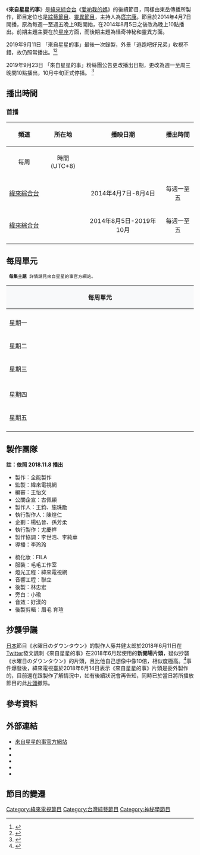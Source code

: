 {{otheruses|other=前身節目|愛喲我的媽}}
{{multiple issues|
{{advert|time=2019-07-27T11:03:00+00:00}}
{{copyedit|time=2019-07-27T11:03:00+00:00}}

{{external links|time=2019-07-27T11:03:49+00:00}}
}}
{{In-progress_tvshow|來自星星的事}}
{{Infobox television
| 名稱 = 來自星星的事
| 英文名稱 = ''Things About Stars''
| 圖片 = 
| 分類 = [[綜藝節目|綜藝節目]]
| 語言 = [[台灣國語|國語]]
| 字幕 = [[中文|中文]]
| 主持 = [[庹宗康|庹宗康]]
| 標語 = 
| 國家 = {{ROC-TW}}
| 片頭曲 = 
| 主唱 = 
| 每集長 = 60分鐘(含廣告)
| 製作人 = [[王鈞|王鈞]]、施珠勵
| 製作公司 = 全能製作股份有限公司
| 監製 = [[緯來電視網|緯來電視網]]
| 剪輯 = [[光源影音|光源影音]]
| 片頭動畫&動畫設計 =
| 音效 = [[好漾的|好漾的]]
| 導播 = [[李玲玲|李玲玲]]
| 頻道 = [[緯來綜合台|緯來綜合台]]
| 播出國家 ={{TWN}}
| 開始 = 2014年4月7日
| 結束 = 2019年10月14日
| 播出時間 = 每週一至週五22:00-23:00
| 集數 = 
| 晚於 = [[愛喲我的媽|愛喲我的媽]]
| 官方網站 = http://ontv.videoland.com.tw/channel/20140302/default.htm 
}}
{{Note24hUTC+8}}
《'''來自星星的事'''》是[[緯來綜合台|緯來綜合台]]《[[愛喲我的媽|愛喲我的媽]]》的後續節目，同樣由東岳傳播所製作，節目定位也是[[綜藝節目|綜藝節目]]、[[臺灣靈異節目|靈異節目]]，主持人為[[庹宗康|庹宗康]]。節目於2014年4月7日開播，原為每週一至週五晚上9點開始，在2014年8月5日之後改為晚上10點播出。前期主題主要在於[[星座|星座]]方面，而後期主題為怪奇神秘和靈異方面。

2019年9月11日 「來自星星的事」最後一次錄製，外景「逃跑吧好兄弟」收視不錯，故仍照常播出。<ref>{{Cite web |url =https://stars.udn.com/star/story/10091/4044772 |title =「來自星星的事」驚傳停播 庹宗康當天才知節目收攤 |author =【噓！星聞】 |access-date =2019-09-12 |archive-date =2021-04-13 |archive-url =https://web.archive.org/web/20210413081702/https://stars.udn.com/star/story/10091/4044772 }}</ref><ref>{{Cite web |url =https://www.ettoday.net/amp/amp_news.php?news_id=1534491&from=rss |title =獨／庹宗康《星星》無預警收攤　固定班底陳為民錄一半才知「要收了」！ |author =【Ettoday新聞雲】 |access-date =2019-09-12 |archive-date =2022-02-16 |archive-url =https://web.archive.org/web/20220216203344/https://www.ettoday.net/amp/amp_news.php?news_id=1534491&from=rss }}</ref>

2019年9月23日 「來自星星的事」粉絲團公告更改播出日期，更改為週一至周三晚間10點播出，10月中旬正式停播。 <ref>{{Cite web |url =https://www.facebook.com/thingsaboutstars/photos/a.226556120878567/1192208997646603/?type=3&theater  |title = 公告更改播出日期  |author=【來自星星的事粉絲團】}}</ref>

== 播出時間 ==
=== 首播 ===
{| class="wikitable" style="text-align:center"
|-
!rowspan=2 align="center" scope="col"|頻道
!rowspan=2 align="center" scope="col"|所在地
!rowspan=2 align="center" scope="col"|播映日期
!rowspan=1 colspan=2 align="center" scope="col"|播出時間
|- 
! colspan=1 align="center"width="80"|每周
! colspan=1 align="center"|時間 (UTC+8)
|-
|[[緯來綜合台|緯來綜合台]]||{{TWN}}||2014年4月7日-8月4日||每週一至五||21:00-22:00
|-
|[[緯來綜合台|緯來綜合台]]||{{TWN}}||2014年8月5日-2019年10月||每週一至五 ||22:00-23:00
|-
|}

== 每周單元 ==

  '''每集主題''' 詳情請見來自星星的事官方網站。

{|class="wikitable collapsible contentList"  style="text-align:vertical-align:middle;width:100%;"
! colspan="8" style="background:#f8f9fa;padding:0.2em 0.8em"|每周單元
|-
!style="width:1%"|
!style="width:10%"|單元 
!style="width:5%"|GUEST
!style="width:14%"|開場及主題曲 
!style="width:24%"|介紹
|-
!rowspan="3" bgcolor="C0C0C0" |星期一
|align="center"|３６０鬼全見
|align="center"bgcolor=#228B22|
|align="center"|<br><br>''' 360鬼全見<br>你見鬼了嗎'''<br><br>
<br>
|360行行業職員見鬼故事，邀請藝人、資深媒體人或是相關職員聊指定的專題。
*'''新單元上架<br> {{start_date|2019|7|8}} ~ {{start_date|2019|10|7}}'''
|-
|align="center"|天黑鬼遮眼
|style="white-space:nowrap" align="center"|'''鬼影玖肆狂'''解說： 小娜
|align="center"|<br><br>''' 天地魑魅魍魎<br>黑夜鬼怪橫行'''<br><br>
<br>
|此單元是「來自冥王星的鬼燈獎」改編。
*'''鬼影玖肆狂'''：與「靈異大問號」，邀請小娜老師解說。
*'''新單元上架<br> {{start_date|2019|7|15}} ~ {{start_date|2019|10|14}}'''
|-
|align="center"colspan=4|
{{hideH|Head=前單元| FrameStyle=  margin: 1em auto 1em auto; background:#30D5C8; 
|HeadStyle= background:transparent;}}
{| class="wikitable"
|-
!style="width:10%"|單元 
!style="width:14%"|GUEST
!style="width:14%"|'''開場'''及主題曲 
!style="width:18%"|介紹
|-
| style="white-space:nowrap" align="center"|來自冥王星的鬼燈獎
|style="white-space:nowrap" align="center"|'''靈界翻譯官'''： 小娜<br>'''鬼燈大使'''： [[馬世莉|馬世莉]]
|style="white-space:nowrap"  align="center"|'''鬼影來去無影蹤<br>燈火明滅起陰風'''
|此單元是續[[愛喲我的媽|愛喲我的媽]]的單元主題，節目會邀請四位藝人上來講自己或是別人的鬼故事，而後面有八位的評審按燈看哪一位藝人說的比較恐怖，最後最高的藝人可獲得鬼燈獎的獎勵。

*'''靈異大問號'''：回答網友的疑問或是靈異照片的小單元。<br>開場會先看網友提供的一段靈異影片或照片，然後由靈異翻譯官小娜老師解說或解惑網友的疑問。
*'''新單元上架<br>{{start_date|2014|4|28}} ~ {{start_date|2019|7|1}}'''
|-
|}
{{hideF}}
|-
! rowspan="3" bgcolor="C0C0C0" | 星期二
|  style="white-space:nowrap" align="center" style="width: 250px;"|歡迎光臨恐怖小鎮

| style="white-space:nowrap" align="center"|'''未來女警'''：[[張艾亞|張艾亞]]<br>'''未來女警NO.387'''：珍珍<br>'''未來男警'''：Eason

|style="white-space:nowrap" align="center" |<br><br>'''歡迎光臨恐怖小鎮'''<br><br>
----
是的，沒有錯，我就是穿梭陰陽界<br>
行走過去、現在與(和)未來的女警
<br>
|<br>邀請資深媒體人或專家聊指定的專題。
*'''恐怖冷知識時間'''：資深媒體人或專家分享出的故事一一的解說及刑案破案過程。
*'''新單元上架<br>{{start_date|2016|12|13}} ~  {{start_date|2019|10|8}}'''
|-
|align="center"|惡靈１９
|align="center"|'''靈異探險員(網路生力軍)'''：王狗
|align="center"|<br><br>'''惡靈１９<br>撞邪不用等太久 '''<br><br>
<br>
|此單元是「星際怪談」改編。<br>
增加Youtube網紅影片和邀請藝人、資深媒體人或是專家聊指定的專題。
*'''新單元上架<br> {{start_date|2019|4|16}} ~ {{start_date|2019|9|17}}'''
|-
|align="center"colspan=4|
{{hideH|Head=前單元| FrameStyle=  margin: 1em auto 1em auto; background:#30D5C8; 
|HeadStyle= background:transparent;}}
{| class="wikitable"
|-
!style="width:10%"|單元 
!style="width:14%"|GUEST
!style="width:14%"|開場及主題曲 
!style="width:18%"|介紹
|-
|align="center"|詭話醫生說
|align="center"|'''通靈小護士'''：張艾亞<br>'''通靈女醫師'''：Dr.珍、娜娜
|align="center"|<br><br>'''醫院怪事多，詭話醫生說。'''<br><br>
----
在愛與勇氣，以及希望的名義下。 <br>
通靈(小護士、醫生) <br>給你有病治病沒病強身的祝福喔！
<br>
|邀請資深媒體人、及各類的醫護人員聊指定的專題。
*'''新單元上架<br> {{start_date|2017|4|18}} ~ {{start_date|2019|4|2}}'''
|-
|  style="white-space:nowrap" align="center" |人魔筆記本
|  style="white-space:nowrap" align="center" |'''人魔芭比'''：珍珍
| style="white-space:nowrap" align="center" |<br>'''喪志天良不是人<br>大開殺戒化成魔'''<br><br>
|邀請專家和資深媒體人，關於喪志人性的犯罪偵查。
*'''新單元上架<br> {{start_date|2016|3|1}} ~ {{start_date|2016|5|24}}'''
|-
|  style="white-space:nowrap" align="center" |犯罪調查報告
|  style="white-space:nowrap" align="center" |'''偵查女王'''：張艾亞<br>'''偵查女鬼'''：珍珍
| style="white-space:nowrap" align="center" |<br>'''記者窮追猛打<br>刑警科學調查'''<br><br>
----
解謎犯罪報告<br>(艾亞、珍珍)幫你深入調查
|邀請專家和資深媒體人，關於偵查犯案的過程。
*偵查考題：來賓會考偵查女王，如有打錯會貼上笨字。
*'''新單元上架<br> {{start_date|2014|5|19}} ~ {{start_date|2016|2|16}}'''
|-
|  style="white-space:nowrap" align="center" |台灣凶宅地圖
|  style="white-space:nowrap" align="center" |'''凶宅女鬼 '''：珍珍<br> '''凶宅女王'''：張艾亞
| style="white-space:nowrap" align="center" |<br>'''活人住陽宅，死者住陰宅。<br>運氣差的，小心住到凶宅。'''
<br>
|邀請專家和資深媒體人講在台灣各地發生的命案案件加以靈異事件。
*'''新單元上架<br> {{start_date|2014|9|23}} ~ {{start_date|2016|11|29}}'''
|-
|}
{{hideF}}
|-
! rowspan="2" bgcolor="C0C0C0" | 星期三
|  style="white-space:nowrap" align="center" colspan=4|
<br>
重播<br>
<br>
|-
|align="center"colspan=4|
{{hideH|Head=前單元| FrameStyle=  margin: 1em auto 1em auto; background:#30D5C8; 
|HeadStyle= background:transparent;}}
{| class="wikitable"
! colspan="8" style="background:#f8f9fa;padding:0.2em 0.8em"|
|-
!style="width:10%"|單元 
!style="width:14%"|GUEST
!style="width:14%"|開場及主題曲 
!style="width:20%"|介紹
|-
|  style="white-space:nowrap" align="center" |今夜詭相聲
|  style="white-space:nowrap" align="center" bgcolor=#228B22|
| style="white-space:nowrap" align="center" |<br><br>'''今夜詭相聲，越講越陰森。'''<br><br>
|邀請四組藝人以相聲的方式來講自己或是別人的鬼故事，觀眾可由官方facebook進行直播投票，選出喜愛的藝人組合。
*'''新單元上架<br> {{start_date|2017|4|5}} ~ {{start_date|2018|4|4}}'''
|-
|  style="white-space:nowrap" align="center" |怪奇實驗室
|  style="white-space:nowrap" align="center" |'''怪奇實習生'''：艾亞
| style="white-space:nowrap" align="center" |<br><br>'''怪事奇事一大堆<br>實驗之後我才推'''<br><br>
|邀請藝人和客座專家解開網路的謠言，有九個不同項目給來賓自行選擇實驗項目。
*'''新單元上架<br> {{start_date|2017|2|15}} ~ {{start_date|2017|3|29}}'''
|-
|  style="white-space:nowrap" align="center" |怪奇檔案室
|  style="white-space:nowrap" align="center" |'''超時空魔女'''：安妮
| style="white-space:nowrap" align="center" |<br><br>'''懸案光怪陸離<br>詭事拍案驚奇'''<br><br>
|邀請專家和資深媒體人尋找一個主題關於結合最新的世界奇聞、最曲解離奇的懸案，更多的神秘檔案。
*'''新單元上架<br> {{start_date|2016|10|26}} ~ {{start_date|2017|3|15}}'''
|-
|  style="white-space:nowrap" align="center" |蒙面鬼王擂台賽
|  style="white-space:nowrap" align="center" |'''評審團'''<br>主持人庹宗康<br>鬼后馬世莉<br>資深媒體人和藝人
| style="white-space:nowrap" align="center" bgcolor=#228B22|
|邀請來賓蒙面講鬼故事，由評審團進行評分，來賓於評分公布時進行揭面，評分最高者不需揭面並獲得當集鬼王稱號，繼續參與下集比賽。 
*'''新單元上架<br> {{start_date|2015|11|4}} ~ {{start_date|2016|2|3}}'''
*'''第二季新單元上架<br> {{start_date|2016|7|6}} ~ {{start_date|2016|10|19}}'''
|-
|  style="white-space:nowrap" align="center" |驚嚇學園祭
|  style="white-space:nowrap" align="center" bgcolor=#228B22|
|  style="white-space:nowrap" align="center" |<br>
啊～最正的校園女鬼一定就是我<br>
往地府的列車出發中<br>
故事若不恐怖　屁股給我打<br>
義大利燒鴨　你關東煮<br>
上上下下　反起反倒<br>
腦經不清楚<br>
阿娜達no偷吃豆腐<br>
嬤嬤你老鼠<br>
|邀請來賓講關於校園的鬼故事及當網友投稿的代言人。 
*'''新單元上架<br> {{start_date|2015|5|13}} ~ {{start_date|2015|10|21}}'''
|-
|  style="white-space:nowrap" align="center" |洋詭異人館
|  style="white-space:nowrap" align="center" |'''駐館精靈洋詭子'''<br>黃逸祥、小優、曾子余
| style="white-space:nowrap" align="center" |<br>
啦啦啦啦 都嚕嚕 都嚕嚕嚕<br>
吸血鬼的墳墓 狼人拉勒<br>
撞鬼o不ok 歸去來西<br>塔克拉瑪干 
|邀請專家和資深媒體人尋找一個主題關於西洋的專題，駐館精靈洋詭子，會先唱洋詭子主題曲後預告專家和資深媒體人的故事。
*「洋詭子教洋話」教英文，是來賓要講故事前會教大家英文。
*'''新單元上架<br> {{start_date|2014|9|30}} ~ {{start_date|2016|8|31}}'''
|-
|  style="white-space:nowrap" align="center" |星際怪談
|  style="white-space:nowrap" align="center" |'''怪談先生'''：Eason([[黃尹宣|黃尹宣]])
| style="white-space:nowrap" align="center" |<br><br>'''謠言止於智者，怪談大家來說。'''<br><br>
----
<br>真奇怪，真奇怪。<br>星際怪談給你每次滿滿的奇怪。
|此為續愛喲我的媽的單元主題，會邀請藝人、資深媒體人或是專家聊指定的專題。
*'''新單元上架<br> {{start_date|2014|5|1}} ~ {{start_date|2018|4|11}}'''
|-
|}
{{hideF}}
|-
|-
! rowspan="3" bgcolor="C0C0C0" | 星期四
|style="white-space:nowrap" align="center"|Call Call 夜總會
|style="white-space:nowrap" align="center"|'''陰陽界管理員''' ：Eason(黃尹宣)
|<br><br> '''Call Call 夜總會<br>好兄弟來做伙'''<br><br>
----
<br>
想敲開陰間大門，陰間大門，你聽到電鈴聲。<br>
別讓祂站在門口，六神無主地來回徘洄，你有些不應該。
* 改編鳳飛飛-你家大門
|邀請藝人、資深媒體人，或是殯葬業人士相關主題，之後更改分享指定的專題。
*'''新單元上架<br> {{start_date|2018|5|10}} ~ {{start_date|2019|10|2}}'''
|-
|align="center"|４８４不思議
|align="center"bgcolor=#228B22|
|align="center"|<br><br>''' 陰陽兩界看仔細<br>神鬼奇聞說分明 '''<br><br>
<br>
|討論任何神明的神蹟，邀請藝人、資深媒體人或是專家聊指定的專題。
*'''新單元上架<br> {{start_date|2019|4|25}} ~  {{start_date|2019|10|9}}'''
|-
|align="center"colspan=5|
{{hideH|Head=前單元| FrameStyle=  margin: 1em auto 1em auto; background:#30D5C8; 
|HeadStyle= background:transparent;}}
{| class="wikitable"
|-
!style="width:10%"|單元 
!style="width:14%"|GUEST
!style="width:14%"|開場及主題曲 
!style="width:18%"|介紹
|-
|align="center"|報告班長！<br>有有有有鬼
| style="white-space:nowrap" align="center" |'''猛鬼上將''' ：陳為民
|<br><br> '''稍息、立正、敬禮<br>報告班長！有有有有鬼'''<br><br>
|邀請藝人、資深媒體人及徵求民眾分享在官方粉絲團遇到軍中靈異故事。
*'''新單元上架<br> {{start_date|2018|11|22}} ~ {{start_date|2019|5|2}}'''
|-
| style="white-space:nowrap" align="center" | 幽冥旅行社
| style="white-space:nowrap" align="center" |'''星星空姐'''：娜娜([[曾子余|曾子余]])、[[曾智希|曾智希]]<br>
'''星星空少'''：Eason(黃尹宣)
|<br><br> '''Coffee, Tea  Ghost, 鬼。''' <br><br>
----
星星空姐安全須知：<br>晚安 ，女士先生們，歡迎光臨星星航空。(Good evening，Ladies and gentlemen, Welcome Aboard 星星航空)<br>
本班機從台灣飛往十八層地獄(航班)，現在我們將為你介紹今天故事內容。<br>
聽故事時請全程繫緊安全帶，被鬼嚇飛我們可不負責。
<br>
|邀請藝人、資深媒體人或是旅遊、航空相關行業人士聊指定的專題。
*'''新單元上架<br> {{start_date|2018|04|19}} ~ {{start_date|2018|10|25}}'''
|-
|}
{{hideF}}
|-
!rowspan="3" bgcolor="#c0c0c0"| 星期五
|rowspan=2 align="center"  style="width: 250px;"|[[逃跑吧好兄弟|逃跑吧好兄弟]]
|<br>'''外景主持人'''：<br>Eason(黃尹宣)、珍珍([[無尊|無尊]])、<br>娜娜(曾子余)<br><br> 
*'''外景老師'''：<br>郭定陸、謝沅瑾
*'''棚內解說老師'''：<br>郭定陸、謝沅瑾、小娜、湯鎮瑋
|colspan=1 align="center"|<br><br> '''人間竟有黃泉路，鬼界盡是好兄弟<br>想活命就快逃吧'''。
|rowspan=2 style="width: 250px;"|利用綜藝效果(搞笑娛樂)鬼屋探險，到了指定感應地方前有小遊戲輸的人執行任務。
*'''節目改版'''沒有加入棚內解說在 {{start_date|2019|5|24}}播出後
*'''福利'''：抽卡(陷害卡和加持卡) > 抽卡(陷害卡、加持卡和各樣的卡) > 扭蛋機(各樣的卡) > 抽卡(陷害卡和加持卡) > 扭蛋機(各樣的卡) > 抽卡
----
*'''新單元上架<br> {{start_date|2016|7|8}} ~ '''
* {{start_date|2020|5|10}} 起'''星期日'''播出
|-
|colspan=2 |<br>'''逃跑特勤幹員'''：<br>Eason(黃尹宣)、珍珍([[無尊|無尊]])、娜娜(曾子余)<br><br> 
'''外景老師'''：<br>郭定陸、謝沅瑾
|-

|align="center"colspan=4|
{{hideH|Head=前單元| FrameStyle=  margin: 1em auto 1em auto; background:#30D5C8; 
|HeadStyle= background:transparent;}}
{| class="wikitable"
|-
!style="width:10%"|單元 
!style="width:14%"|GUEST
!style="width:14%"|開場及主題曲 
!style="width:18%"|介紹
|-
|  style="white-space:nowrap" align="center" |烏鴉嘴占卜
* 名稱修改<br>前名稱「恐怖運勢占卜」、「恐怖占卜」
|  style="white-space:nowrap" align="center" |'''占卜老師'''：安格斯、許睿光、小孟老師
|  style="white-space:nowrap" align="center" bgcolor=#228B22|

|單元主題邀請藝人、資深媒體人或是專家聊指定的專題，占卜老師會進行塔羅牌測驗。
* 播出時間有星期二~星期五播出過
*'''新單元上架<br> {{start_date|2014|7|1}} ~ {{start_date|2017|3|7}}'''
|-
|-
|}
{{hideF}}
|-
|}

==  製作團隊 ==

'''註：依照 2018.11.8 播出'''

{{Col-begin}}
{{Col-break}}
* 製作：全能製作
* 監製：緯來電視網
* 編審：王怡文   
* 公關企宣：古佩穎
* 製作人：王鈞、施珠勵  
* 執行製作人：陳煌仁
* 企劃：楊弘晉、孫芳柔
* 執行製作：尤慶祥
* 製作協調：李世浩、李純華
* 導播：李玲玲

{{Col-break}}

{{Col-break}}
* 梳化妝：FILA
* 服裝：毛毛工作室
* 燈光工程：緯來電視網 
* 音響工程：聯立
* 後製：林忠宏
* 旁白：小瑜
* 音效：好漾的
* 後製剪輯：眉毛 育瑄

{{Col-end}}

==抄襲爭議==
[[日本|日本]]節目《水曜日のダウンタウン》的製作人藤井健太郎於2018年6月11日在[[Twitter|Twitter]]發文諷刺《來自星星的事》在2018年6月起使用的'''新開場片頭'''，疑似抄襲《水曜日のダウンタウン》的片頭，且比他自己想像中像10倍，相似度極高。<ref>{{Cite web |url =https://news.ltn.com.tw/news/world/breakingnews/2458001 |title =台綜藝抄襲日本節目？ 日製作人：比我想像中還像10倍 |author =【自由時報】 |access-date =2021-01-04 |archive-date =2021-01-07 |archive-url =https://web.archive.org/web/20210107093718/https://news.ltn.com.tw/news/world/breakingnews/2458001 }}</ref>事件爆發後，緯來電視臺於2018年6月14日表示《來自星星的事》片頭是委外製作的，目前還在跟製作了解情況中，如有後續狀況會再告知，同時已於當日將所播放節目的此[[片頭|片頭]]撤除。

== 參考資料 ==
{{reflist}}

== 外部連結 ==

* [http://ontv.videoland.com.tw/channel/20140302/default.htm 來自星星的事官方網站] {{Wayback|url=http://ontv.videoland.com.tw/channel/20140302/default.htm |date=20220216203319 }}
* {{facebook|thingsaboutstars}}
* {{youtube|playlist=PLnyJdrxWAZEC1levmUrLsGg9dTYe0LLb4|來自星星的事}}
* {{youtube|playlist=PLnyJdrxWAZEDHmMmnU2v7viZgR6GTgidE|來自星星的事鬼月特輯-詭計}} 
* {{youtube|playlist=PLnyJdrxWAZEDrRrpGCmsjYMMm0mmD5QKS|《來自星星的事》隱藏片段 大公開 }}
* {{youtube|playlist=PLnyJdrxWAZEBMadQhzr7mvK53xKD1rXMU|《來自星星的事》FB 直播精采看}}

== 節目的變遷 ==
{{電視節目的變遷
|電視台= {{ROC}} [[緯來綜合台|緯來綜合台]]
|播放檔次= 晚間22:00-23:00
|節目名稱= (週五) '''來自星星的事之逃跑吧好兄弟'''<br/>（2016.07.08 - 2021.01.24）
|上一節目= [[愛喲我的媽|愛喲我的媽]]<br />(2011.06.06 - 2014.04.03)<br />
----
'''來自星星的事'''<br/>（2014.08.05 - 2019.10.14)<br> 
----
(周一至周三) 歡迎光琳<br />（2019.10.15 - 2020.01.08）<br> 
(周四) 明星製作人<br />（2019.09.26 - 2019.12.13）
|下一節目= '''料理鐵人'''<br/>（2020.01.13 - )

}}

{{電視節目的變遷
|電視台= {{ROC}} [[緯來綜合台|緯來綜合台]]
|播放檔次= 晚間21:00-22:00 
|節目名稱= '''來自星星的事'''<br/>（2014.04.07 - 2014.08.04）
|上一節目= [[打擊出去|打擊出去]]<br />(2009.11.02 - 2011.05.24)<br>[[愛喲我的媽|愛喲我的媽]]<br />(2011.06.06 - 2014.04.03)<br />
|下一節目= 我是美喉王<br />(2014.11.03 - 2015.01.15)<br> [[禎甄高興見到你|禎甄高興見到你]]<br>(2015.01.19 - 2015.02.26)<br> [[姊妹淘心話|姊妹淘心話]]<br>(2015.03.02 - 2015.MM.DD)
}}

[[Category:緯來電視節目|Category:緯來電視節目]]
[[Category:台灣綜藝節目|Category:台灣綜藝節目]]
[[Category:神秘學節目|Category:神秘學節目]]